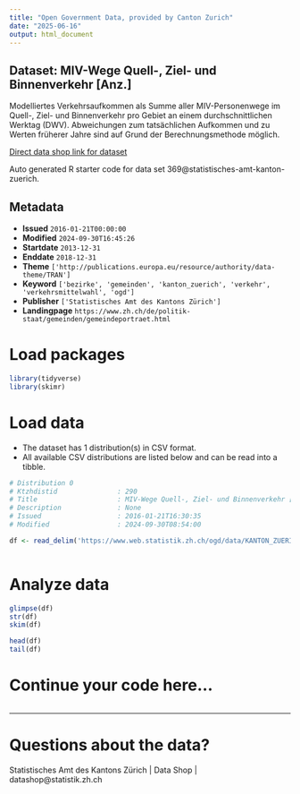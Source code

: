 ```yaml
---
title: "Open Government Data, provided by Canton Zurich"
date: "2025-06-16"
output: html_document
---
```


## Dataset: MIV-Wege Quell-, Ziel- und Binnenverkehr [Anz.]

Modelliertes Verkehrsaufkommen als Summe aller MIV-Personenwege im Quell-, Ziel- und Binnenverkehr pro Gebiet an einem durchschnittlichen Werktag (DWV). Abweichungen zum tatsächlichen Aufkommen und zu Werten früherer Jahre sind auf Grund der Berechnungsmethode möglich.

[Direct data shop link for dataset](https://www.zh.ch/de/politik-staat/statistik-daten/datenkatalog.html#/datasets/369@statistisches-amt-kanton-zuerich)

Auto generated R starter code for data set 369@statistisches-amt-kanton-zuerich.

## Metadata

- **Issued** `2016-01-21T00:00:00`
- **Modified** `2024-09-30T16:45:26`
- **Startdate** `2013-12-31`
- **Enddate** `2018-12-31`
- **Theme** `['http://publications.europa.eu/resource/authority/data-theme/TRAN']`
- **Keyword** `['bezirke', 'gemeinden', 'kanton_zuerich', 'verkehr', 'verkehrsmittelwahl', 'ogd']`
- **Publisher** `['Statistisches Amt des Kantons Zürich']`
- **Landingpage** `https://www.zh.ch/de/politik-staat/gemeinden/gemeindeportraet.html`


# Load packages

```r

library(tidyverse)
library(skimr)

```

# Load data

-   The dataset has 1 distribution(s) in CSV format.
-   All available CSV distributions are listed below and can be read into a tibble.

```r

# Distribution 0
# Ktzhdistid               : 290
# Title                    : MIV-Wege Quell-, Ziel- und Binnenverkehr [Anz.]
# Description              : None
# Issued                   : 2016-01-21T16:30:35
# Modified                 : 2024-09-30T08:54:00

df <- read_delim('https://www.web.statistik.zh.ch/ogd/data/KANTON_ZUERICH_495.csv')



```

# Analyze data

```r

glimpse(df)
str(df)
skim(df)

head(df)
tail(df)

```

# Continue your code here...

```r

```

------------------------------------------------------------------------

# Questions about the data?

Statistisches Amt des Kantons Zürich | Data Shop | datashop@statistik.zh.ch
